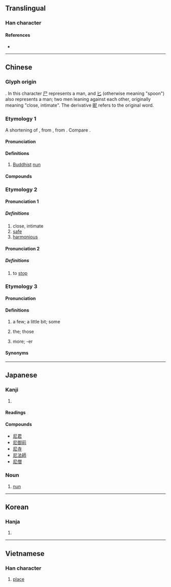 {{character info/new}}
==Translingual==
{{stroke order|type=animate}}

===Han character===
{{Han char|rn=44|rad=尸|as=02|sn=5|four=77211|canj=SP|ids=⿸尸匕}}

====References====
* {{Han ref|kx=0300.030|dkj=07635|dj=0596.010|hdz=20965.040|uh=5C3C|ud=23612|bh=A5A7|bd=42407}}

----

==Chinese==
{{zh-forms}}

===Glyph origin===
{{Han etyl}}
{{liushu|i}}. In this character [[尸]] represents a man, and [[匕]] (otherwise meaning "spoon") also represents a man; two men leaning against each other, originally meaning "close, intimate". The derivative [[昵]] refers to the original word.

===Etymology 1===
A shortening of {{m|zh|比丘尼|比丘'''尼'''}}, from {{etyl|sa|zh}} {{m|sa|भिक्षुणी||a female beggar|tr=bhikṣunī}}, from {{etyl|pi|zh}} {{m|pi|bhikkhunī||a female beggar}}. Compare {{m|sa|भिक्षु||beggar}}.

====Pronunciation====
{{zh-pron
|m=ní
|m-s=nyi2
|c=nei4
|c-t=nai3
|h=pfs=nì
|md=nà̤
|mn=kh,qz,xm,zz:nî/qz,tp:lî
|w=3nyi
|mc=y
|oc=y
|ma=
|cat=n
}}

====Definitions====
{{zh-hanzi}}

# [[Buddhist]] [[nun]]

====Compounds====
{{zh-der|尼泊爾|尼姑|尼姑庵|尼古丁|尼加拉瓜|尼龍|尼日爾|尼日利亞|毛里塔尼亞|尼僧|尼采|尼安德塔人|尼站|尼童子|僧尼|多明尼加|多米尼克|坦尚尼亞|尼斯信條|不列塔尼|尼羅河|愛沙尼亞|愛奧尼亞|尼父|師尼|印尼|仲尼|尼壇|尼日|布爾哥尼|哈尼族|分尼|威尼斯|宣尼|尼庵|亞美尼亞|突尼西亞|比基尼|比基尼島|突尼斯|波士尼亞|比丘尼|提舍尼|盤尼西林|白尼羅河|摩尼教|溫尼伯|牟尼|毗尼日用|陀羅尼|阿多尼斯|鐵達尼號|腓尼基人|藍尼羅河|葉尼塞河|馬尼拉|馬尼拉麻|額爾德尼|陀羅尼被|阿尼林|阿摩尼亞|釋迦牟尼|邁錫尼城|羅馬尼亞|腓尼基}}
===Etymology 2===
====Pronunciation 1====
{{zh-pron
|m=ní
|mc=y
|oc=y
|dial=n
|ma=
|cat=a
}}

=====Definitions=====
{{zh-hanzi}}
# close, intimate
# [[safe]]
# [[harmonious]]
====Pronunciation 2====
{{zh-pron
|m=nǐ
|dial=n
|ma=
|cat=a
}}

=====Definitions=====
{{zh-hanzi}}
# to [[stop]]
===Etymology 3===
====Pronunciation====
{{zh-pron
|c-t=nai2
|dial=n
}}

====Definitions====
{{zh-hanzi}}

# {{lb|zh|Taishanese}} a few; a little bit; some
#: {{zh-x|該尼|these ones|C-T}}
#: {{zh-x|有 尼 人 認為 台山話 難 過 廣州話。|Some people think Taishanese is harder than Cantonese.|C-T}}
# {{lb|zh|Taishanese}} the; those
# {{lb|zh|Taishanese}} more; -er
#: {{zh-x|廣州話 係 唔 係 難 尼 啊？|Is Cantonese harder?|C-T}}

====Synonyms====
{{zh-dial|些}}

{{zh-cat|Buddhism}}

----

==Japanese==

===Kanji===
{{ja-kanji|grade=c|rs=尸02}}

# {{defn|lang=ja|sort=尸02}}

====Readings====
{{ja-readings
|goon=に, ねい
|kanon=じ, でい
|kun=あま-
}}

====Compounds====
* [[尼君]]
* [[尼御前]]
* [[尼寺]]
* [[尼法師]]
* [[尼僧]]

===Noun===
{{ja-noun|あま}}

# [[nun]]

----

==Korean==

===Hanja===
{{ko-hanja|hangeul=[[니]], [[이]]}}

# {{defn|lang=ko|sort=尸02}}

----

==Vietnamese==

===Han character===
{{vi-hantu|[[ni]], [[này]], [[nê]], [[nơi]], [[nầy]], [[nì]]|rs=尸02}}

# [[place#Noun|place]]